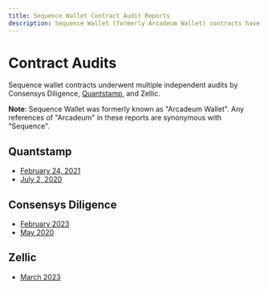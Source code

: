 ```yaml
---
title: Sequence Wallet Contract Audit Reports
description: Sequence Wallet (formerly Arcadeum Wallet) contracts have been thoroughly audited by reputable firms like Consensys Diligence, Quantstamp, and Zellic.
---
```


# Contract Audits

Sequence wallet contracts underwent multiple independent audits by Consensys Diligence, [Quantstamp](https://quantstamp.com/), and Zellic. 

**Note**: Sequence Wallet was formerly known as "Arcadeum Wallet". Any references of "Arcadeum" in these reports are synonymous with "Sequence".

## Quantstamp
- [February 24, 2021](https://github.com/0xsequence/wallet-contracts/blob/38e0719690eee3c4d7d8fa2ceff4ea22b0409f38/audits/sequence_quantstamp_audit_feb_2021.pdf)
- [July 2, 2020](https://github.com/0xsequence/wallet-contracts/blob/38e0719690eee3c4d7d8fa2ceff4ea22b0409f38/audits/Quantstamp_Arcadeum_Report_Final.pdf)

## Consensys Diligence
- [February 2023](https://github.com/0xsequence/wallet-contracts/blob/145b79ab83557062281e0685ca44a8081f05a13d/audits/v2/consensys-horizon-sequence-wallet-audit-2023-02.pdf)
- [May 2020](https://github.com/0xsequence/wallet-contracts/blob/38e0719690eee3c4d7d8fa2ceff4ea22b0409f38/audits/Consensys_Diligence.md)

## Zellic
- [March 2023](https://github.com/0xsequence/wallet-contracts/blob/145b79ab83557062281e0685ca44a8081f05a13d/audits/v2/Sequence%20Wallet%20-%20Zellic%20Audit%20Report.pdf)
